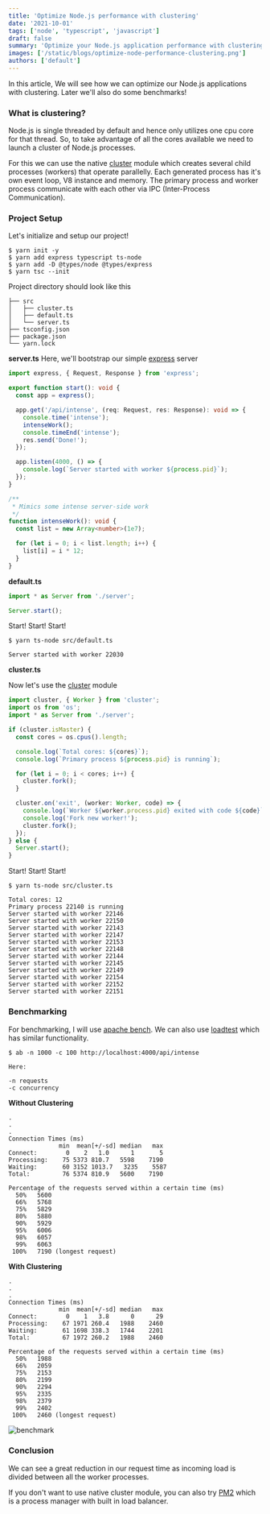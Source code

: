 ```yaml
---
title: 'Optimize Node.js performance with clustering'
date: '2021-10-01'
tags: ['node', 'typescript', 'javascript']
draft: false
summary: 'Optimize your Node.js application performance with clustering'
images: ['/static/blogs/optimize-node-performance-clustering.png']
authors: ['default']
---
```


In this article, We will see how we can optimize our Node.js applications with clustering. Later we'll also do some benchmarks!

### What is clustering?

Node.js is single threaded by default and hence only utilizes one cpu core for that thread. So, to take advantage of all the cores available we need to launch a cluster of Node.js processes.

For this we can use the native [cluster](https://nodejs.org/api/cluster.html) module which creates several child processes (workers) that operate parallelly. Each generated process has it's own event loop, V8 instance and memory. The primary process and worker process communicate with each other via IPC (Inter-Process Communication).



### Project Setup

Let's initialize and setup our project!

```
$ yarn init -y
$ yarn add express typescript ts-node
$ yarn add -D @types/node @types/express
$ yarn tsc --init
```

Project directory should look like this

```
├── src
│   ├── cluster.ts
│   ├── default.ts
│   └── server.ts
├── tsconfig.json
├── package.json
└── yarn.lock
```

**server.ts**
Here, we'll bootstrap our simple [express](https://github.com/expressjs/express) server

```ts
import express, { Request, Response } from 'express';

export function start(): void {
  const app = express();

  app.get('/api/intense', (req: Request, res: Response): void => {
    console.time('intense');
    intenseWork();
    console.timeEnd('intense');
    res.send('Done!');
  });

  app.listen(4000, () => {
    console.log(`Server started with worker ${process.pid}`);
  });
}

/**
 * Mimics some intense server-side work
 */
function intenseWork(): void {
  const list = new Array<number>(1e7);

  for (let i = 0; i < list.length; i++) {
    list[i] = i * 12;
  }
}
```

**default.ts**

```ts
import * as Server from './server';

Server.start();
```

Start! Start! Start!

```
$ yarn ts-node src/default.ts

Server started with worker 22030
```

**cluster.ts**

Now let's use the [cluster](https://nodejs.org/api/cluster.html) module

```ts
import cluster, { Worker } from 'cluster';
import os from 'os';
import * as Server from './server';

if (cluster.isMaster) {
  const cores = os.cpus().length;

  console.log(`Total cores: ${cores}`);
  console.log(`Primary process ${process.pid} is running`);

  for (let i = 0; i < cores; i++) {
    cluster.fork();
  }

  cluster.on('exit', (worker: Worker, code) => {
    console.log(`Worker ${worker.process.pid} exited with code ${code}`);
    console.log('Fork new worker!');
    cluster.fork();
  });
} else {
  Server.start();
}
```

Start! Start! Start!

```
$ yarn ts-node src/cluster.ts

Total cores: 12
Primary process 22140 is running
Server started with worker 22146
Server started with worker 22150
Server started with worker 22143
Server started with worker 22147
Server started with worker 22153
Server started with worker 22148
Server started with worker 22144
Server started with worker 22145
Server started with worker 22149
Server started with worker 22154
Server started with worker 22152
Server started with worker 22151
```

### Benchmarking

For benchmarking, I will use [apache bench](https://httpd.apache.org/docs/2.4/programs/ab.html). We can also use [loadtest](https://github.com/alexfernandez/loadtest) which has similar functionality.

```
$ ab -n 1000 -c 100 http://localhost:4000/api/intense

Here:

-n requests
-c concurrency
```

**Without Clustering**

```
.
.
.
Connection Times (ms)
              min  mean[+/-sd] median   max
Connect:        0    2   1.0      1       5
Processing:    75 5373 810.7   5598    7190
Waiting:       60 3152 1013.7   3235    5587
Total:         76 5374 810.9   5600    7190

Percentage of the requests served within a certain time (ms)
  50%   5600
  66%   5768
  75%   5829
  80%   5880
  90%   5929
  95%   6006
  98%   6057
  99%   6063
 100%   7190 (longest request)
```

**With Clustering**

```
.
.
.
Connection Times (ms)
              min  mean[+/-sd] median   max
Connect:        0    1   3.8      0      29
Processing:    67 1971 260.4   1988    2460
Waiting:       61 1698 338.3   1744    2201
Total:         67 1972 260.2   1988    2460

Percentage of the requests served within a certain time (ms)
  50%   1988
  66%   2059
  75%   2153
  80%   2199
  90%   2294
  95%   2335
  98%   2379
  99%   2402
 100%   2460 (longest request)
```

![benchmark](https://dev-to-uploads.s3.amazonaws.com/uploads/articles/6xmw9ukcn5u9w6vgtfv1.png)

### Conclusion

We can see a great reduction in our request time as incoming load is divided between all the worker processes.

If you don't want to use native cluster module, you can also try [PM2](https://www.npmjs.com/package/pm2) which is a process manager with built in load balancer.
